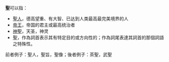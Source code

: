 '''聖'''可以指：

*[[聖人|聖人]]，德高望重、有大智、已达到人类最高最完美境界的人
*[[帝王|帝王]]，帝国的君主或最高统治者
*[[神聖|神聖]]，天圣，神灵
*[[聖|聖]]，作為詞首表示其有特定目的或方向性的；作為詞尾表達其詞首的那個詞語之特殊性。
前者例子：聖人，聖旨，聖像；後者例子：茶聖，武聖
{{Disambig|Cat=一字消歧义}}